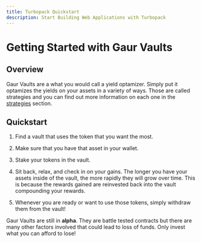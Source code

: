 ```yaml
---
title: Turbopack Quickstart
description: Start Building Web Applications with Turbopack
---
```




# Getting Started with Gaur Vaults



## Overview

Gaur Vaults are a what you would call a yield optamizer. Simply put it optamizes the yields on your assets in a variety of ways. Those are called strategies and you can find out more information on each one in the [strategies](stratlink) section. 

## Quickstart

1. Find a vault that uses the token that you want the most.
2. Make sure that you have that asset in your wallet.
3. Stake your tokens in the vault. 
4. Sit back, relax, and check in on your gains. The longer you have your assets inside of the vault, the more rapidly they will grow over time. This is because the rewards gained are reinvested back into the vault compounding your rewards. 

5. Whenever you are ready or want to use those tokens, simply withdraw them from the vault! 


<Callout type="error">
    Gaur Vaults are still in <strong>alpha</strong>. They are battle tested contracts but there are many other factors involved that could lead to loss of funds. Only invest what you can afford to lose! 
</Callout>